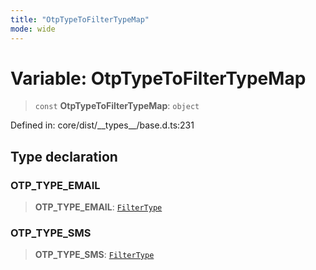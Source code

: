 ```yaml
---
title: "OtpTypeToFilterTypeMap"
mode: wide
---
```

  
# Variable: OtpTypeToFilterTypeMap

> `const` **OtpTypeToFilterTypeMap**: `object`

Defined in: core/dist/\_\_types\_\_/base.d.ts:231

## Type declaration

### OTP\_TYPE\_EMAIL

> **OTP\_TYPE\_EMAIL**: [`FilterType`](../FilterType/readme)

### OTP\_TYPE\_SMS

> **OTP\_TYPE\_SMS**: [`FilterType`](../FilterType/readme)
